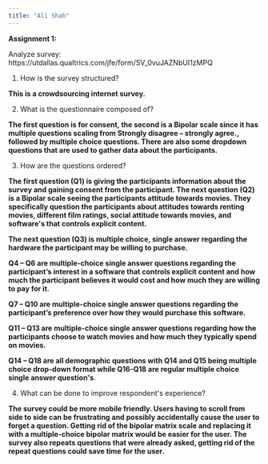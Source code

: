 ---
title: "Ali Shah"
---

**Assignment 1:**

Analyze survey: https://utdallas.qualtrics.com/jfe/form/SV_0vuJAZNbUI1zMPQ

1.   How is the survey structured?

**This is a crowdsourcing internet survey.**

2.  What is the questionnaire composed of?

**The first question is for consent, the second is a Bipolar scale since it has multiple questions scaling from Strongly disagree -- strongly agree., followed by multiple choice questions. There are also some dropdown questions that are used to gather data about the participants.**

3.   How are the questions ordered?

**The first question (Q1) is giving the participants information about the survey and gaining consent from the participant. The next question (Q2) is a Bipolar scale seeing the participants attitude towards movies. They specifically question the participants about attitudes towards renting movies, different film ratings, social attitude towards movies, and software\'s that controls explicit content.**

**The next question (Q3) is multiple choice, single answer regarding the hardware the participant may be willing to purchase.**

**Q4 -- Q6 are multiple-choice single answer questions regarding the participant's interest in a software that controls explicit content and how much the participant believes it would cost and how much they are willing to pay for it.**

**Q7 -- Q10 are multiple-choice single answer questions regarding the participant's preference over how they would purchase this software.**

**Q11 -- Q13 are multiple-choice single answer questions regarding how the participants choose to watch movies and how much they typically spend on movies.**

**Q14 -- Q18 are all demographic questions with Q14 and Q15 being multiple choice drop-down format while Q16-Q18 are regular multiple choice single answer question\'s**. 

4.  What can be done to improve respondent\'s experience?

**The survey could be more mobile friendly. Users having to scroll from side to side can be frustrating and possibly accidentally cause the user to forget a question. Getting rid of the bipolar matrix scale and replacing it with a multiple-choice bipolar matrix would be easier for the user. The survey also repeats questions that were already asked, getting rid of the repeat questions could save time for the user.**
